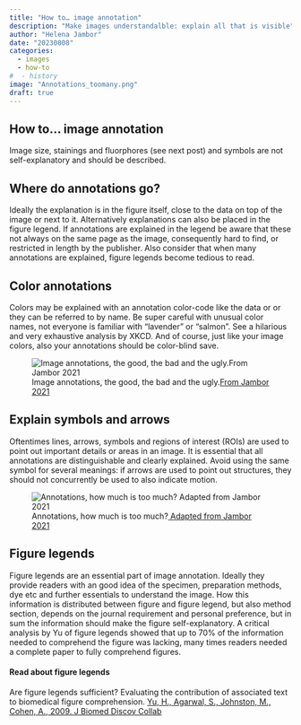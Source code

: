 ```yaml
---
title: "How to… image annotation"
description: "Make images understandalble: explain all that is visible"
author: "Helena Jambor"
date: "20230808"
categories:
  - images
  - how-to
#  - history
image: "Annotations_toomany.png"
draft: true
---
```

## How to… image annotation
Image size, stainings and fluorphores (see next post) and symbols are not self-explanatory and should be described. 

## Where do annotations go?
Ideally the explanation is in the figure itself, close to the data on top of the image or next to it. Alternatively explanations can also be placed in the figure legend. If annotations are explained in the legend be aware that these not always on the same page as the image, consequently hard to find, or restricted in length by the publisher. Also consider that when many annotations are explained, figure legends become tedious to read.

## Color annotations
Colors may be explained with an annotation color-code like the data or or they can be referred to by name. Be super careful with unusual color names, not everyone is familiar with “lavender” or “salmon”. See a hilarious and very <a hreaf="https://blog.xkcd.com/2010/05/03/color-survey-results/">exhaustive analysis by XKCD</a>. And of course, just like your image colors, also your annotations should be color-blind save. 

![Image annotations, the good, the bad and the ugly.<a href ="https://journals.plos.org/plosbiology/article?id=10.1371/journal.pbio.3001161">From Jambor 2021</a>](Annotations.png)

## Explain symbols and arrows
Oftentimes lines, arrows, symbols and regions of interest (ROIs) are used to point out important details or areas in an image. It is essential that all annotations are distinguishable and clearly explained. Avoid using the same symbol for several meanings: if arrows are used to point out structures, they should not concurrently be used to also indicate motion.

![Annotations, how much is too much?<a href ="https://journals.plos.org/plosbiology/article?id=10.1371/journal.pbio.3001161"> Adapted from Jambor 2021</a> ](Annotations_toomany.png)

## Figure legends
Figure legends are an essential part of image annotation. Ideally they provide readers with an good idea of the specimen, preparation methods, dye etc and further essentials to understand the image. How this information is distributed between figure and figure legend, but also method section, depends on the journal requirement and personal preference, but in sum the information should make the figure self-explanatory.
A critical analysis by Yu of figure legends showed that up to 70% of the information needed to comprehend the figure was lacking, many times readers needed a complete paper to fully comprehend figures.

#### Read about figure legends
Are figure legends sufficient? Evaluating the contribution of associated text to biomedical figure comprehension. <a href="https://doi.org/10.1186/1747-5333-4-1">Yu, H., Agarwal, S., Johnston, M., Cohen, A., 2009. J Biomed Discov Collab</a>

